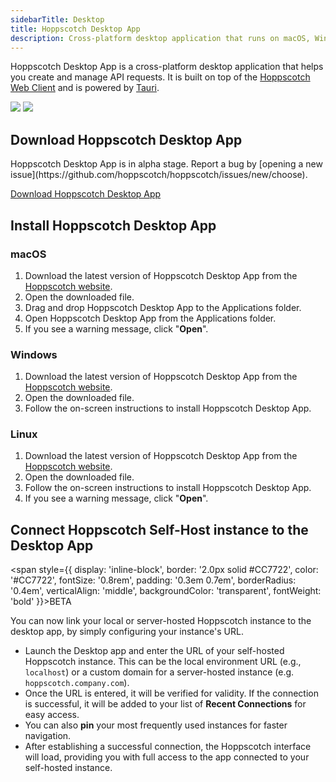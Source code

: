 ```yaml
---
sidebarTitle: Desktop
title: Hoppscotch Desktop App
description: Cross-platform desktop application that runs on macOS, Windows, and Linux.
---
```


Hoppscotch Desktop App is a cross-platform desktop application that helps you create and manage API requests. It is built on top of the [Hoppscotch Web Client](/documentation/clients/web) and is powered by [Tauri](https://tauri.app).

<Frame>
  <img className="block border border-black/5 rounded-md dark:border-white/5 dark:hidden" src="/images/hoppscotch-light.png" />
  <img className="hidden border border-black/5 rounded-md dark:border-white/5 dark:block" src="/images/hoppscotch-dark.png" />
</Frame>

## Download Hoppscotch Desktop App

<Info>
  Hoppscotch Desktop App is in alpha stage. Report a bug by [opening a new issue](https://github.com/hoppscotch/hoppscotch/issues/new/choose).
  
  [Download Hoppscotch Desktop App](https://hoppscotch.com/download)
</Info>

## Install Hoppscotch Desktop App

### macOS

1. Download the latest version of Hoppscotch Desktop App from the [Hoppscotch website](https://hoppscotch.com/download).
2. Open the downloaded file.
3. Drag and drop Hoppscotch Desktop App to the Applications folder.
4. Open Hoppscotch Desktop App from the Applications folder.
5. If you see a warning message, click "**Open**".

### Windows

1. Download the latest version of Hoppscotch Desktop App from the [Hoppscotch website](https://hoppscotch.com/download).
2. Open the downloaded file.
3. Follow the on-screen instructions to install Hoppscotch Desktop App.

### Linux

1. Download the latest version of Hoppscotch Desktop App from the [Hoppscotch website](https://hoppscotch.com/download).
2. Open the downloaded file.
3. Follow the on-screen instructions to install Hoppscotch Desktop App.
4. If you see a warning message, click "**Open**".

## Connect Hoppscotch Self-Host instance to the Desktop App

<span style={{ 
  display: 'inline-block', 
  border: '2.0px solid #CC7722', 
  color: '#CC7722', 
  fontSize: '0.8rem', 
  padding: '0.3em 0.7em', 
  borderRadius: '0.4em', 
  verticalAlign: 'middle', 
  backgroundColor: 'transparent', 
  fontWeight: 'bold' 
}}>BETA</span>

You can now link your local or server-hosted Hoppscotch instance to the desktop app, by simply configuring your instance's URL.

- Launch the Desktop app and enter the URL of your self-hosted Hoppscotch instance. This can be the local environment URL (e.g., `localhost`) or a custom domain for a server-hosted instance (e.g. `hoppscotch.company.com`).
- Once the URL is entered, it will be verified for validity. If the connection is successful, it will be added to your list of **Recent Connections** for easy access.
- You can also **pin** your most frequently used instances for faster navigation.
- After establishing a successful connection, the Hoppscotch interface will load, providing you with full access to the app connected to your self-hosted instance.